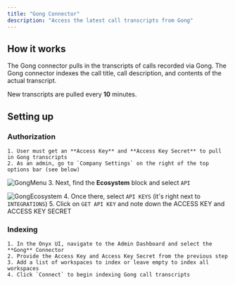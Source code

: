```yaml
---
title: "Gong Connector"
description: "Access the latest call transcripts from Gong"
---
```


## How it works

The Gong connector pulls in the transcripts of calls recorded via Gong. The Gong connector indexes the call title,
call description, and contents of the actual transcript.

New transcripts are pulled every **10** minutes.

## Setting up

### Authorization

    1. User must get an **Access Key** and **Access Key Secret** to pull in Gong transcripts
    2. As an admin, go to `Company Settings` on the right of the top options bar (see below)

![GongMenu](/archive/images/connectors/gong/GongMenu.png) 3. Next, find the **Ecosystem** block and select `API`

![GongEcosystem](/archive/images/connectors/gong/GongEcosystem.png) 4. Once there,
select `API KEYS` (it's right next to `INTEGRATIONS`) 5.
Click on `GET API KEY` and note down the ACCESS KEY and ACCESS KEY SECRET

### Indexing

    1. In the Onyx UI, navigate to the Admin Dashboard and select the **Gong** Connector
    2. Provide the Access Key and Access Key Secret from the previous step
    3. Add a list of workspaces to index or leave empty to index all workspaces
    4. Click `Connect` to begin indexing Gong call transcripts
